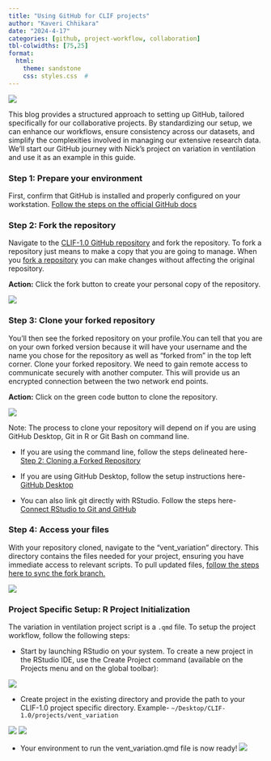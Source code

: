 ```yaml
---
title: "Using GitHub for CLIF projects"
author: "Kaveri Chhikara"
date: "2024-4-17"
categories: [github, project-workflow, collaboration]
tbl-colwidths: [75,25]
format:
  html:
    theme: sandstone
    css: styles.css  #
---
```


![](github_image.jpeg)

This blog provides a structured approach to setting up GitHub, tailored specifically for our collaborative projects. By standardizing our setup, we can enhance our workflows, ensure consistency across our datasets, and simplify the complexities involved in managing our extensive research data. We’ll start our GitHub journey with Nick’s project on  variation in ventilation and use it as an example in this guide.

### Step 1: Prepare your environment
First, confirm that GitHub is installed and properly configured on your workstation. [Follow the steps on the official GitHub docs](https://docs.github.com/en/get-started/getting-started-with-git/set-up-git)

### Step 2: Fork the repository
Navigate to the [CLIF-1.0 GitHub repository](https://github.com/kaveriC/CLIF-1.0) and fork the repository. To fork a repository just means to make a copy that you are going to manage. When you [fork a repository](https://docs.github.com/en/pull-requests/collaborating-with-pull-requests/working-with-forks/about-forks) you can make changes without affecting the original repository.

**Action:** Click the fork button to create your personal copy of the repository.

![](Step2_fork.png)

### Step 3: Clone your forked repository

You’ll then see the forked repository on your profile.You can tell that you are on your own forked version because it will have your username and the name you chose for the repository as well as “forked from” in the top left corner. Clone your forked repository. We need to gain remote access to communicate securely with another computer. This will provide us an encrypted connection between the two network end points. 

**Action:** Click on the green code button to clone the repository.

![](Step3_clone.png)

Note: The process to clone your repository will depend on if you are using GitHub Desktop, Git in R or Git Bash on command line. 

* If you are using the command line, follow the steps delineated here- [Step 2: Cloning a Forked Repository](https://medium.com/nerd-for-tech/fork-clone-push-pull-a-basic-guide-to-using-git-github-63ad4f5975a3) 

* If you are using GitHub Desktop, follow the setup instructions here- [GitHub Desktop](https://desktop.github.com/) 

* You can also link git directly with RStudio. Follow the steps here- [Connect RStudio to Git and GitHub](https://happygitwithr.com/rstudio-git-github.html) 



### Step 4: Access your files

With your repository cloned, navigate to the "vent_variation" directory. This directory contains the files needed for your project, ensuring you have immediate access to relevant scripts. To pull updated files, [follow the steps here to sync the fork branch.](https://docs.github.com/en/pull-requests/collaborating-with-pull-requests/working-with-forks/syncing-a-fork)

![](Step4_access.png)

### Project Specific Setup: R Project Initialization

The variation in ventilation project script is a `.qmd` file. To setup the project workflow, follow the following steps:

* Start by launching RStudio on your system. To create a new project in the RStudio IDE, use the Create Project command (available on the Projects menu and on the global toolbar):

![](project_step1.png)

* Create project in the existing directory and provide the path to your CLIF-1.0 project specific directory. Example- `~/Desktop/CLIF-1.0/projects/vent_variation`

![](project_step2_1.png)
![](project_step2_2.png)

* Your environment to run the vent_variation.qmd file is now ready!
![](project_step3.png)








